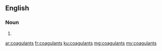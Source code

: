 ==English==

===Noun===
{{head|en|plural}}

# {{plural of|coagulant|lang=en}}

[[ar:coagulants]]
[[fr:coagulants]]
[[ku:coagulants]]
[[mg:coagulants]]
[[my:coagulants]]